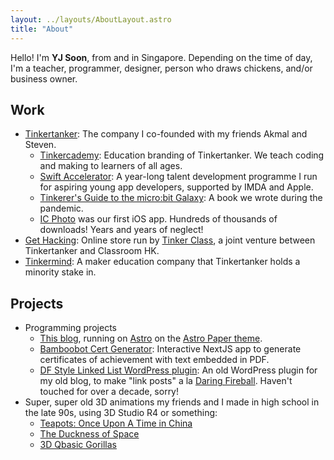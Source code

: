 ```yaml
---
layout: ../layouts/AboutLayout.astro
title: "About"
---
```



Hello! I'm **YJ Soon**, from and in Singapore. Depending on the time of day, I'm a teacher, programmer, designer, person who draws chickens, and/or business owner.

<Socials />

## Work

- [Tinkertanker](https://tinkertanker.com): The company I co-founded with my friends Akmal and Steven. 
  - [Tinkercademy](https://tinkercademy.com): Education branding of Tinkertanker. We teach coding and making to learners of all ages. 
  - [Swift Accelerator](https://swiftinsg.org): A year-long talent development programme I run for aspiring young app developers, supported by IMDA and Apple.
  - [Tinkerer's Guide to the micro:bit Galaxy](https://tgttmg.tk.sg): A book we wrote during the pandemic. 
  - [IC Photo](https://icphoto.tinkertanker.com) was our first iOS app. Hundreds of thousands of downloads! Years and years of neglect!
- [Get Hacking](https://gethacking.com): Online store run by [Tinker Class](https://tinkerclass.tech), a joint venture between Tinkertanker and Classroom HK.
- [Tinkermind](https://tinkermind.sg): A maker education company that Tinkertanker holds a minority stake in.

## Projects

- Programming projects
  - [This blog](https://github.com/yjsoon/blog), running on [Astro](https://astro.build) on the [Astro Paper theme](https://github.com/satnaing/astro-paper).
  - [Bamboobot Cert Generator](https://github.com/tinkertanker/bamboobot-cert-generator): Interactive NextJS app to generate certificates of achievement with text embedded in PDF. 
  - [DF Style Linked List WordPress plugin](https://github.com/yjsoon/df-style-linked-list_wordpress-plugin): An old WordPress plugin for my old blog, to make "link posts" a la [Daring Fireball](https://daringfireball.net). Haven't touched for over a decade, sorry!
- Super, super old 3D animations my friends and I made in high school in the late 90s, using 3D Studio R4 or something: 
  - [Teapots: Once Upon A Time in China](https://youtube.com/watch?v=Mw1mhCZvwLQ)
  - [The Duckness of Space](https://youtube.com/watch?v=vuekAy5mGec)
  - [3D Qbasic Gorillas](https://www.youtube.com/watch?v=rm7kP7eSrD8)
